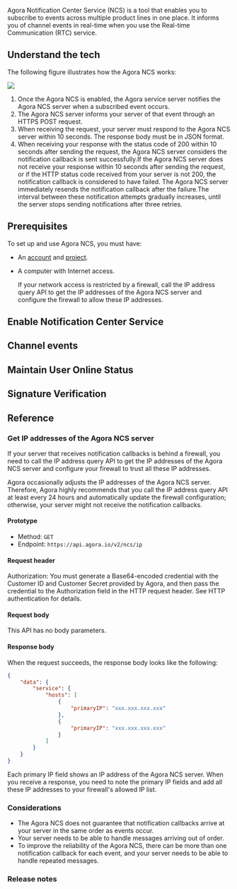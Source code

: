 
Agora Notification Center Service (NCS) is a tool that enables you to subscribe to events across multiple product lines in one place. It informs you of channel events in real-time when you use the Real-time Communication (RTC) service.

## Understand the tech

The following figure illustrates how the Agora NCS works:

![](\images\notification-center-service\how-ncs-works.png)

1. Once the Agora NCS is enabled, the Agora service server notifies the Agora NCS server when a subscribed event occurs.
1. The Agora NCS server informs your server of that event through an HTTPS POST request.
1. When receiving the request, your server must respond to the Agora NCS server within 10 seconds. The response body must be in JSON format.
1. When receiving your response with the status code of 200 within 10 seconds after sending the request, the Agora NCS server considers the notification callback is sent successfully.If the Agora NCS server does not receive your response within 10 seconds after sending the request, or if the HTTP status code received from your server is not 200, the notification callback is considered to have failed. The Agora NCS server immediately resends the notification callback after the failure.The interval between these notification attempts gradually increases, until the server stops sending notifications after three retries.

## Prerequisites

To set up and use Agora NCS, you must have:

* An <Vg k="COMPANY" /> [account](../reference/manage-agora-account#create-an-agora-account) and [project](../reference/manage-agora-account#create-an-agora-project).
* A computer with Internet access.
    
    If your network access is restricted by a firewall, call the IP address query API to get the IP addresses of the Agora NCS server and configure the firewall to allow these IP addresses.

## Enable Notification Center Service
<EnableNcs />

## Channel events
<ChannelEvents />

## Maintain User Online Status
<MaintainStatus />

## Signature Verification
<SignatureVerification />

## Reference

### Get IP addresses of the Agora NCS server

If your server that receives notification callbacks is behind a firewall, you need to call the IP address query API to get the IP addresses of the Agora NCS server and configure your firewall to trust all these IP addresses.

Agora occasionally adjusts the IP addresses of the Agora NCS server. Therefore, Agora highly recommends that you call the IP address query API at least every 24 hours and automatically update the firewall configuration; otherwise, your server might not
receive the notification callbacks.

#### Prototype

* Method: `GET`
* Endpoint: `https://api.agora.io/v2/ncs/ip`

#### Request header

Authorization: You must generate a Base64-encoded credential with the Customer ID and Customer Secret provided by Agora, and then pass the credential to the Authorization field in the HTTP request header. See HTTP authentication for details.

#### Request body

This API has no body parameters.

#### Response body

When the request succeeds, the response body looks like the following:

```json
{
    "data": {
        "service": {
            "hosts": [
                {
                    "primaryIP": "xxx.xxx.xxx.xxx"
                },
                {
                    "primaryIP": "xxx.xxx.xxx.xxx"
                }
            ]
        }
    }
}
```

Each primary IP field shows an IP address of the Agora NCS server. When you receive a response, you need to note the primary IP fields and add all these IP addresses to your firewall's allowed IP list.

### Considerations

* The Agora NCS does not guarantee that notification callbacks arrive at your server in the same order as events occur.
* Your server needs to be able to handle messages arriving out of order.
* To improve the reliability of the Agora NCS, there can be more than one notification callback for each event, and your server needs to be able to handle repeated messages.

### Release notes

<ReleaseNotes />